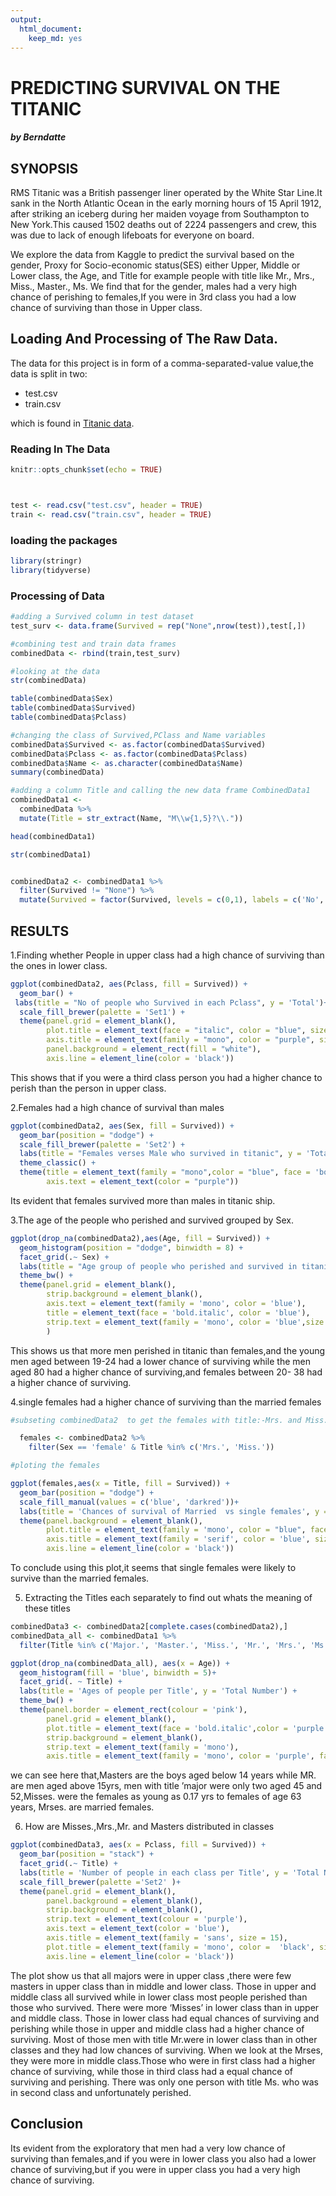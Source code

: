 ```yaml
---
output: 
  html_document: 
    keep_md: yes
---
```


# PREDICTING SURVIVAL ON THE TITANIC
##### by Berndatte

## SYNOPSIS

RMS Titanic was a British passenger liner operated by the White Star Line.It sank in the North Atlantic Ocean in the early morning hours of 15 April 1912, after striking an iceberg during her maiden voyage from Southampton to New York.This caused 1502 deaths out of 2224 passengers and crew, this was due to lack of enough lifeboats for everyone on board.

We explore the data from Kaggle to predict the survival based on the gender, Proxy for Socio-economic status(SES) either Upper, Middle or Lower class, the Age, and Title for example people with title like Mr., Mrs., Miss., Master., Ms. We find that for the gender, males had a very high chance of perishing to females,If you were in 3rd class you had a low chance of surviving than those in Upper class.

## Loading And Processing of The Raw Data.

The data for this project is in form of a comma-separated-value value,the data is split in two:

- test.csv
- train.csv

which is found in [Titanic data](https://www.kaggle.com/c/titanic/data).

### Reading In The Data

```r
knitr::opts_chunk$set(echo = TRUE)



test <- read.csv("test.csv", header = TRUE)
train <- read.csv("train.csv", header = TRUE)
```

### loading the packages 

```r
library(stringr)
library(tidyverse)
```


### Processing of Data

```r

#adding a Survived column in test dataset
test_surv <- data.frame(Survived = rep("None",nrow(test)),test[,])

#combining test and train data frames
combinedData <- rbind(train,test_surv)

#looking at the data 
str(combinedData)

table(combinedData$Sex)
table(combinedData$Survived)
table(combinedData$Pclass)

#changing the class of Survived,PClass and Name variables
combinedData$Survived <- as.factor(combinedData$Survived)
combinedData$Pclass <- as.factor(combinedData$Pclass)
combinedData$Name <- as.character(combinedData$Name)
summary(combinedData)

#adding a column Title and calling the new data frame CombinedData1
combinedData1 <- 
  combinedData %>% 
  mutate(Title = str_extract(Name, "M\\w{1,5}?\\."))

head(combinedData1)

str(combinedData1)


combinedData2 <- combinedData1 %>%
  filter(Survived != "None") %>% 
  mutate(Survived = factor(Survived, levels = c(0,1), labels = c('No', 'Yes')))

```


## RESULTS

1.Finding whether People in upper class had a high chance of surviving than the ones in lower class.

```r
ggplot(combinedData2, aes(Pclass, fill = Survived)) +
  geom_bar() +
 labs(title = "No of people who Survived in each Pclass", y = 'Total')+
  scale_fill_brewer(palette = 'Set1') +
  theme(panel.grid = element_blank(),
        plot.title = element_text(face = "italic", color = "blue", size = 18),
        axis.title = element_text(family = "mono", color = "purple", size = 15, face = 'bold'),
        panel.background = element_rect(fill = "white"),
        axis.line = element_line(color = 'black'))
```

This shows that if you were a third class person you had a higher chance  to perish  than the person in upper class.

2.Females had a high chance of survival  than males

```r
ggplot(combinedData2, aes(Sex, fill = Survived)) +
  geom_bar(position = "dodge") +
  scale_fill_brewer(palette = 'Set2') +
  labs(title = "Females verses Male who survived in titanic", y = 'Total Number') +
  theme_classic() +
  theme(title = element_text(family = "mono",color = "blue", face = 'bold', size = 17),
        axis.text = element_text(color = "purple"))
```

Its evident that females survived more than males in titanic ship.

3.The age of the people who perished and survived grouped by Sex.

```R

ggplot(drop_na(combinedData2),aes(Age, fill = Survived)) +
  geom_histogram(position = "dodge", binwidth = 8) +
  facet_grid(.~ Sex) +
  labs(title = "Age group of people who perished and survived in titanic by Sex", 'Total Number') +
  theme_bw() +
  theme(panel.grid = element_blank(),
        strip.background = element_blank(),
        axis.text = element_text(family = 'mono', color = 'blue'),
        title = element_text(face = 'bold.italic', color = 'blue'),
        strip.text = element_text(family = 'mono', color = 'blue',size = 12)
        )

```

This shows us that more men perished in titanic than females,and the young men aged between 19-24 had
a lower chance of surviving  while the men aged 80 had a higher chance of surviving,and females 
between 20- 38 had a higher chance of surviving.


4.single females had a higher chance of surviving  than the married females

```r
#subseting combinedData2  to get the females with title:-Mrs. and Miss.

  females <- combinedData2 %>%
    filter(Sex == 'female' & Title %in% c('Mrs.', 'Miss.'))

#ploting the females 

ggplot(females,aes(x = Title, fill = Survived)) +
  geom_bar(position = "dodge") +
  scale_fill_manual(values = c('blue', 'darkred'))+
  labs(title = 'Chances of survival of Married  vs single females', y = 'Total' ) +
  theme(panel.background = element_blank(),
        plot.title = element_text(family = 'mono', color = "blue", face = 'bold', size = 18),
        axis.title = element_text(family = 'serif', color = 'blue', size = 15),
        axis.line = element_line(color = 'black'))
```

To conclude using this plot,it seems that single females were likely to survive than the married females.

5. Extracting the Titles each separately to find out whats the meaning of these titles

```R
combinedData3 <- combinedData2[complete.cases(combinedData2),]
combinedData_all <- combinedData1 %>%
  filter(Title %in% c('Major.', 'Master.', 'Miss.', 'Mr.', 'Mrs.', 'Ms.'))

ggplot(drop_na(combinedData_all), aes(x = Age)) +
  geom_histogram(fill = 'blue', binwidth = 5)+
  facet_grid(. ~ Title) +
  labs(title = 'Ages of people per Title', y = 'Total Number') +
  theme_bw() +
  theme(panel.border = element_rect(colour = 'pink'),
        panel.grid = element_blank(),
        plot.title = element_text(face = 'bold.italic',color = 'purple', size = 18),
        strip.background = element_blank(),
        strip.text = element_text(family = 'mono'),
        axis.title = element_text(family = 'mono', color = 'purple', face = 'bold',size = 15))
```

we can see here that,Masters are the boys aged below 14 years while MR. are men aged above 15yrs,
men with title 'major were only two aged 45 and 52,Misses. were the females as young as 0.17 yrs to
females of age 63 years, Mrses. are married females.


6. How are Misses.,Mrs.,Mr. and Masters  distributed in classes

```R
ggplot(combinedData3, aes(x = Pclass, fill = Survived)) +
  geom_bar(position = "stack") +
  facet_grid(.~ Title) +
  labs(title = 'Number of people in each class per Title', y = 'Total Number') +
  scale_fill_brewer(palette ='Set2' )+
  theme(panel.grid = element_blank(),
        panel.background = element_blank(),
        strip.background = element_blank(),
        strip.text = element_text(colour = 'purple'),
        axis.text = element_text(color = 'blue'),
        axis.title = element_text(family = 'sans', size = 15),
        plot.title = element_text(family = 'mono', color =  'black', size = 17, face = 'bold'),
        axis.line = element_line(color = 'black'))
```

The plot show us that all majors were in upper class ,there were few masters in upper class than in middle and lower class. Those in upper and  middle class all survived while in  lower class most people perished than those who survived.
There were more 'Misses' in lower class than in upper and middle class. Those in lower class had equal chances of surviving and perishing while  those in upper and middle class had a higher chance of surviving.
Most of those men with title Mr.were in lower class  than in other classes and they had low chances of surviving.
When we look at the Mrses, they were more in middle class.Those who were in first class had a higher chance of surviving, while those in third class had a equal chance of surviving and perishing.
There was only one person with title Ms. who was in second class and unfortunately perished.


## Conclusion
Its evident from the exploratory  that men had a very low chance of surviving than females,and if you were in lower class you also had a lower chance of surviving,but if you were in upper class you had a very high chance of surviving.






